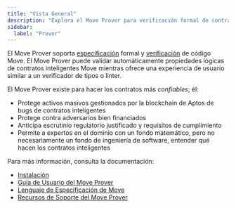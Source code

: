 ```yaml
---
title: "Vista General"
description: "Explora el Move Prover para verificación formal de contratos inteligentes Move."
sidebar:
  label: "Prover"
---
```


El Move Prover soporta [especificación](/es/build/smart-contracts/prover/spec-lang) formal y
[verificación](/es/build/smart-contracts/prover/prover-guide) de código Move. El Move Prover puede
validar automáticamente propiedades lógicas de contratos inteligentes Move mientras ofrece
una experiencia de usuario similar a un verificador de tipos o linter.

El Move Prover existe para hacer los contratos más _confiables_; él:

- Protege activos masivos gestionados por la blockchain de Aptos de bugs de contratos inteligentes
- Protege contra adversarios bien financiados
- Anticipa escrutinio regulatorio justificado y requisitos de cumplimiento
- Permite a expertos en el dominio con un fondo matemático, pero no necesariamente un
  fondo de ingeniería de software, entender qué hacen los contratos inteligentes

Para más información, consulta la documentación:

- [Instalación](/es/build/cli/setup-cli/install-move-prover)
- [Guía de Usuario del Move Prover](/es/build/smart-contracts/prover/prover-guide)
- [Lenguaje de Especificación de Move](/es/build/smart-contracts/prover/spec-lang)
- [Recursos de Soporte del Move Prover](/es/build/smart-contracts/prover/supporting-resources)
